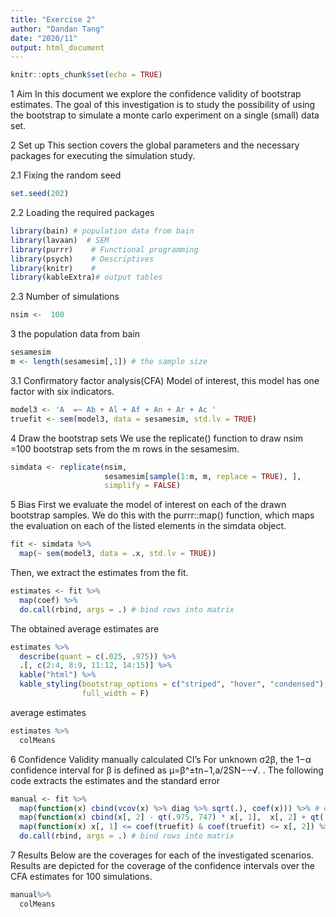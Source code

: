 ---
title: "Exercise 2"
author: "Dandan Tang"
date: "2020/11"
output: html_document
---

```{r setup, include=FALSE}
knitr::opts_chunk$set(echo = TRUE)
```
1 Aim
In this document we explore the confidence validity of bootstrap estimates. The goal of this investigation is to study the possibility of using the bootstrap to simulate a monte carlo experiment on a single (small) data set.

2 Set up
This section covers the global parameters and the necessary packages for executing the simulation study.

2.1 Fixing the random seed
```{r}
set.seed(202)
```
2.2 Loading the required packages
```{r}
library(bain) # population data from bain 
library(lavaan)  # SEM
library(purrr)    # Functional programming
library(psych)    # Descriptives
library(knitr)    # 
library(kableExtra)# output tables
```
2.3 Number of simulations
```{r}
nsim <-  100
```
3 the population data from bain 
```{r}
sesamesim 
m <- length(sesamesim[,1]) # the sample size 
```
3.1 Confirmatory factor analysis(CFA) Model of interest, this model has one factor with six indicators. 
```{r}
model3 <- 'A  =~ Ab + Al + Af + An + Ar + Ac '
truefit <- sem(model3, data = sesamesim, std.lv = TRUE)
```
4 Draw the bootstrap sets
We use the replicate() function to draw nsim =100 bootstrap sets from the m rows in the sesamesim.
```{r}
simdata <- replicate(nsim, 
                     sesamesim[sample(1:m, m, replace = TRUE), ], 
                     simplify = FALSE)
```
5 Bias
First we evaluate the model of interest on each of the drawn bootstrap samples. We do this with the purrr::map() function, which maps the evaluation on each of the listed elements in the simdata object.
```{r}
fit <- simdata %>% 
  map(~ sem(model3, data = .x, std.lv = TRUE))
```
Then, we extract the estimates from the fit.
```{r}
estimates <- fit %>% 
  map(coef) %>% 
  do.call(rbind, args = .) # bind rows into matrix
```
The obtained average estimates are
```{r}
estimates %>% 
  describe(quant = c(.025, .975)) %>%
  .[, c(2:4, 8:9, 11:12, 14:15)] %>%
  kable("html") %>%
  kable_styling(bootstrap_options = c("striped", "hover", "condensed"),
                full_width = F)
```
average estimates
```{r}
estimates %>% 
  colMeans
```
6 Confidence Validity
 manually calculated CI’s
For unknown σ2β, the 1−α confidence interval for β is defined as
μ=β^±tn−1,a/2SN−−√.
. The following code extracts the estimates and the standard error
```{r}
manual <- fit %>% 
  map(function(x) cbind(vcov(x) %>% diag %>% sqrt(.), coef(x))) %>% # est and resp. vars
  map(function(x) cbind(x[, 2] - qt(.975, 747) * x[, 1],  x[, 2] + qt(.975, 747) * x[, 1])) %>%
  map(function(x) x[, 1] <= coef(truefit) & coef(truefit) <= x[, 2]) %>%
  do.call(rbind, args = .) # bind rows into matrix
```
7 Results
Below are the coverages for each of the investigated scenarios. Results are depicted for the coverage of the confidence intervals over the CFA estimates for 100 simulations.
```{r}

manual%>% 
  colMeans

```
